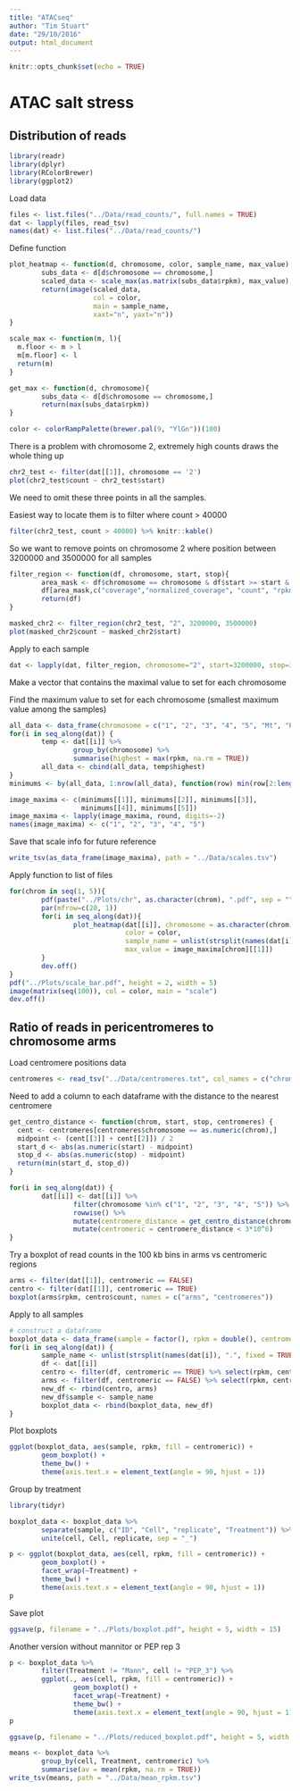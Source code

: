 ```yaml
---
title: "ATACseq"
author: "Tim Stuart"
date: "29/10/2016"
output: html_document
---
```


```r
knitr::opts_chunk$set(echo = TRUE)
```

# ATAC salt stress

## Distribution of reads

```r
library(readr)
library(dplyr)
library(RColorBrewer)
library(ggplot2)
```

Load data

```r
files <- list.files("../Data/read_counts/", full.names = TRUE)
dat <- lapply(files, read_tsv)
names(dat) <- list.files("../Data/read_counts/")
```

Define function

```r
plot_heatmap <- function(d, chromosome, color, sample_name, max_value) {
        subs_data <- d[d$chromosome == chromosome,]
        scaled_data <- scale_max(as.matrix(subs_data$rpkm), max_value)
        return(image(scaled_data,
                     col = color,
                     main = sample_name, 
                     xaxt="n", yaxt="n"))
}

scale_max <- function(m, l){
  m.floor <- m > l
  m[m.floor] <- l
  return(m)
}

get_max <- function(d, chromosome){
        subs_data <- d[d$chromosome == chromosome,]
        return(max(subs_data$rpkm))
}
```

```r
color <- colorRampPalette(brewer.pal(9, "YlGn"))(100)
```


There is a problem with chromosome 2, extremely high counts draws the whole thing up

```r
chr2_test <- filter(dat[[1]], chromosome == '2')
plot(chr2_test$count ~ chr2_test$start)
```

We need to omit these three points in all the samples.

Easiest way to locate them is to filter where count > 40000

```r
filter(chr2_test, count > 40000) %>% knitr::kable()
```

So we want to remove points on chromosome 2 where position between 3200000 and 3500000 for all samples

```r
filter_region <- function(df, chromosome, start, stop){
        area_mask <- df$chromosome == chromosome & df$start >= start & df$stop <= stop
        df[area_mask,c("coverage","normalized_coverage", "count", "rpkm")] <- NA
        return(df)
}
```

```r
masked_chr2 <- filter_region(chr2_test, "2", 3200000, 3500000)
plot(masked_chr2$count ~ masked_chr2$start)
```

Apply to each sample

```r
dat <- lapply(dat, filter_region, chromosome="2", start=3200000, stop=3500000)
```

Make a vector that contains the maximal value to set for each chromosome

Find the maximum value to set for each chromosome (smallest maximum value among the samples)

```r
all_data <- data_frame(chromosome = c("1", "2", "3", "4", "5", "Mt", "Pt"))
for(i in seq_along(dat)) {
        temp <- dat[[i]] %>%
                group_by(chromosome) %>%
                summarise(highest = max(rpkm, na.rm = TRUE))
        all_data <- cbind(all_data, temp$highest)
}
minimums <- by(all_data, 1:nrow(all_data), function(row) min(row[2:length(row)]))
```

```r
image_maxima <- c(minimums[[1]], minimums[[2]], minimums[[3]],
                  minimums[[4]], minimums[[5]])
image_maxima <- lapply(image_maxima, round, digits=-2)
names(image_maxima) <- c("1", "2", "3", "4", "5")
```

Save that scale info for future reference

```r
write_tsv(as_data_frame(image_maxima), path = "../Data/scales.tsv")
```

Apply function to list of files

```r
for(chrom in seq(1, 5)){
        pdf(paste("../Plots/chr", as.character(chrom), ".pdf", sep = ""), height = 30, width = 5)
        par(mfrow=c(20, 1))
        for(i in seq_along(dat)){
                plot_heatmap(dat[[i]], chromosome = as.character(chrom),
                             color = color,
                             sample_name = unlist(strsplit(names(dat[i]), ".", fixed = TRUE))[[1]],
                             max_value = image_maxima[chrom][[1]])
        }
        dev.off()
}
pdf("../Plots/scale_bar.pdf", height = 2, width = 5)
image(matrix(seq(100)), col = color, main = "scale")
dev.off()
```

## Ratio of reads in pericentromeres to chromosome arms

Load centromere positions data

```r
centromeres <- read_tsv("../Data/centromeres.txt", col_names = c("chromosome", "start", "stop"))
```

Need to add a column to each dataframe with the distance to the nearest centromere

```r
get_centro_distance <- function(chrom, start, stop, centromeres) {
  cent <- centromeres[centromeres$chromosome == as.numeric(chrom),]
  midpoint <- (cent[[3]] + cent[[2]]) / 2
  start_d <- abs(as.numeric(start) - midpoint)
  stop_d <- abs(as.numeric(stop) - midpoint)
  return(min(start_d, stop_d))
}

for(i in seq_along(dat)) {
        dat[[i]] <- dat[[i]] %>%
                filter(chromosome %in% c("1", "2", "3", "4", "5")) %>%
                rowwise() %>%
                mutate(centromere_distance = get_centro_distance(chromosome, start, stop, centromeres)) %>%
                mutate(centromeric = centromere_distance < 3*10^6)
}
```

Try a boxplot of read counts in the 100 kb bins in arms vs centromeric regions

```r
arms <- filter(dat[[1]], centromeric == FALSE)
centro <- filter(dat[[1]], centromeric == TRUE)
boxplot(arms$rpkm, centro$count, names = c("arms", "centromeres"))
```

Apply to all samples

```r
# construct a dataframe
boxplot_data <- data_frame(sample = factor(), rpkm = double(), centromeric = logical())
for(i in seq_along(dat)) {
        sample_name <- unlist(strsplit(names(dat[i]), ".", fixed = TRUE))[1]
        df <- dat[[i]]
        centro <- filter(df, centromeric == TRUE) %>% select(rpkm, centromeric)
        arms <- filter(df, centromeric == FALSE) %>% select(rpkm, centromeric)
        new_df <- rbind(centro, arms)
        new_df$sample <- sample_name
        boxplot_data <- rbind(boxplot_data, new_df)
}
```

Plot boxplots

```r
ggplot(boxplot_data, aes(sample, rpkm, fill = centromeric)) +
        geom_boxplot() +
        theme_bw() +
        theme(axis.text.x = element_text(angle = 90, hjust = 1))
```

Group by treatment

```r
library(tidyr)
```

```r
boxplot_data <- boxplot_data %>%
        separate(sample, c("ID", "Cell", "replicate", "Treatment")) %>%
        unite(cell, Cell, replicate, sep = "_")
```

```r
p <- ggplot(boxplot_data, aes(cell, rpkm, fill = centromeric)) +
        geom_boxplot() +
        facet_wrap(~Treatment) +
        theme_bw() +
        theme(axis.text.x = element_text(angle = 90, hjust = 1))
p
```

Save plot

```r
ggsave(p, filename = "../Plots/boxplot.pdf", height = 5, width = 15)
```

Another version without mannitor or PEP rep 3

```r
p <- boxplot_data %>%
        filter(Treatment != "Mann", cell != "PEP_3") %>%
        ggplot(., aes(cell, rpkm, fill = centromeric)) +
                geom_boxplot() +
                facet_wrap(~Treatment) +
                theme_bw() +
                theme(axis.text.x = element_text(angle = 90, hjust = 1))
p
```

```r
ggsave(p, filename = "../Plots/reduced_boxplot.pdf", height = 5, width = 10)
```

```r
means <- boxplot_data %>%
        group_by(cell, Treatment, centromeric) %>%
        summarise(av = mean(rpkm, na.rm = TRUE))
write_tsv(means, path = "../Data/mean_rpkm.tsv")
```

